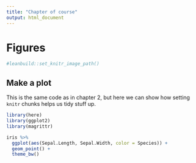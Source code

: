 ```yaml
---
title: "Chapter of course"
output: html_document
---
```


# Figures


```r
#leanbuild::set_knitr_image_path()
```

## Make a plot

This is the same code as in chapter 2, but here we can show how setting `knitr` chunks helps us tidy stuff up.

```r
library(here)
library(ggplot2)
library(magrittr)
```


```r
iris %>%
  ggplot(aes(Sepal.Length, Sepal.Width, color = Species)) +
  geom_point() +
  theme_bw()
```

